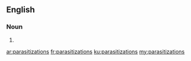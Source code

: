 ==English==

===Noun===
{{head|en|plural}}

# {{plural of|parasitization|lang=en|nocat=1}}

[[ar:parasitizations]]
[[fr:parasitizations]]
[[ku:parasitizations]]
[[my:parasitizations]]